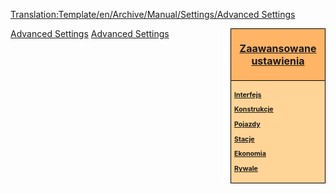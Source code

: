 <noinclude>[[Translation:Template/en/Archive/Manual/Settings/Advanced Settings]]</noinclude><noinclude></noinclude><div style="float:right; padding-left:12px; background:#ffffff;">
<div style="width:140px; border:1px solid #000000; background:#ffb466; padding:5px; -moz-border-radius-topleft:5px; -moz-border-radius-topright:5px; font-size: 12pt;">
<center><strong><font size="3">[[pl/Archive/Manual/Settings/Zaawansowane ustawienia|Zaawansowane ustawienia]]</font></strong></center>
</div>
<div style="width:140px;  border:1px solid black; border-top-width: 0px; background:#ffd496; padding:5px; -moz-border-radius-bottomleft:5px; -moz-border-radius-bottomright:8px; font-size: 8pt;">
<strong>
[[pl/Zaawansowane ustawienia/Interfejs|Interfejs]]

[[pl/Zaawansowane ustawienia/Konstrukcje|Konstrukcje]]

[[pl/Zaawansowane ustawienia/Pojazdy|Pojazdy]]

[[pl/Zaawansowane ustawienia/Stacje|Stacje]]

[[pl/Archive/Manual/Settings/Ustawienia|Ekonomia]]

[[pl/Archive/Manual/Settings/Zaawansowane ustawienia/Rywale|Rywale]]
</strong>
</div>
</div><noinclude>
[[Category:en/Templates|Advanced Settings]][[Category:en/Navigation|Advanced Settings]]
</noinclude>